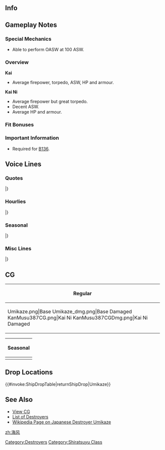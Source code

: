 ==Info==
{{KanmusuInfo|ID=258}}
{{KanmusuInfo|ID=258a}}
{{KanmusuInfo|ID=387}}

==Gameplay Notes==
===Special Mechanics===
* Able to perform OASW at 100 ASW.

===Overview===
'''Kai'''
* Average firepower, torpedo, ASW, HP and armour.  

'''Kai Ni'''
* Average firepower but great torpedo.
* Decent ASW.
* Average HP and armour.

===Fit Bonuses===
{{:{{BASEPAGENAME}}/Equipment Bonuses}}
{{clear}}

===Important Information===
* Required for [[Quests#B136|B136]].

==Voice Lines==
===Quotes===
{{ShipquoteHeader}}
{{ShipquoteKai
|scenario = Introduction
|origin = 白露型駆逐艦七番艦。そして、改白露型一番艦となる、海風です。提督、どうぞよろしくお願いします！
|translation = 7th ship of the Shiratsuyu-class. Also, first ship of the revised Shiratsuyu-class, Umikaze. Admiral, I look forward to working with you!
|audio = Umikaze-Intro.mp3
}}
{{ShipquoteKai|scenario = Introduction|kai2 = yes
|origin = 改白露型駆逐艦一番艦、海風です。提督、本日もよろしくお願いします。
|translation = Improved Shiratsuyu-class destroyers' lead ship, Umikaze. Admiral, today, too, I look forward to working with you!
}}
{{ShipquoteKai
|scenario = Library
|origin = 白露型駆逐艦七番艦、改白露型としては一番艦となる海風です。
マル2計画によって建造されました。第二水雷戦隊の一翼として、ソロモン海の戦いにも参加しました。
提督、どうぞよろしくお願い致します。
|translation = 7th ship of the Shiratsuyu-class and 1st ship of the revised Shiratsuyu-class, Umikaze. 
I was built under the Circle 2 Plan. As a part of the 2nd Torpedo Squadron, I participated in the Battle of the Solomon Sea. 
Admiral, I look forward to working with you.
|audio = Umikaze-Library.mp3
}}
{{ShipquoteKai
|scenario = Secretary 1
|origin = 海風、お呼びでしょうか？
|translation = Are you calling Me?
|audio = Umikaze-Sec1.mp3
}}
{{ShipquoteKai
|scenario = Secretary 2
|origin = 江風、もーなんですか？　ふぇっ！？　提督！？　失礼しました！　ふぇ？　え、ええと…
|translation = What do you want now Kawakaze? Fueee!? Admiral!? Please excuse me! Fue? Eh, err...
|audio = Umikaze-Sec2.mp3
}}
{{ShipquoteKai
|scenario = Secretary 3
|origin = あ、艦橋ですか？ はい、一応海風型としては…あぁ、ごめんなさい。改白露型です。
|translation = Ah, my bridge? Yes, first of the Umikaze-class... ah, I'm sorry. Revised Shiratsuyu-class.<ref>The revised Shiratsuyu-class had a modified bridge design that distinguishes them from the rest of the Shiratsuyu-class.</ref>
|audio = Umikaze-Sec3.mp3
}}
{{ShipquoteKai|scenario = Secretary 3|kai2 = yes
|origin = 改白露型駆逐艦。その後期型兵装です。どうでしょう？　いいバランスですよね？
|translation = Improved Shiratsuyu-class destroyer. How do you like this late model armaments? Well balanced, aren't they?
}}
{{ShipquoteKai
|scenario = Secretary Idle
|origin = 提督？　ていと…く？　お忙しそう。今のうちに江風の様子を見てこようかしら。でも、いつお呼びがかかるか分からないし…
|translation = Admiral? Admi...ral? You're busy. I should go see what Kawakaze is up to now. But then I won't be able to know when I'm needed...
|audio = Umikaze-SecIdle.mp3
}}
{{ShipquoteKai|scenario = Idle|kai2 = yes
|origin = 提督、美味しいお茶を入れしますね？　熱いですから気をつけて。
|translation = Admiral, I'll make some delicious tea, ok? It's hot so be careful.
}}
{{ShipquoteKai
|scenario = Wedding
|origin = 提督、海風をお呼びでしょうか？　改白露型に招集をかけ…あ、違うのですか？　これは…本当に？　わぁ…嬉しい、です
|translation = Admiral, did you call for me? Do you want to gather the revised Shiratsuyu-class... ah, I'm wrong? Is this... really? Waa... I'm so happy.
|audio = Umikaze-Wedding.mp3
}}
{{ShipquoteKai
|scenario = Secretary (Married)
|origin = 提督、お疲れではないですか？　そお？　大丈夫？　大切なお体です。無理はしないでください。あ、海風、お茶を入れますね？
|translation = Admiral, aren't you tired? Really? You're fine? Please take care of yourself. Please don't push yourself too hard. Ah, I'll will get you some tea OK?
|audio = Umikaze-SecMarried.mp3
}}
{{ShipquoteKai
|scenario = Player's Score
|origin = 提督、情報ですね？　はい、海風がお持ちいたします
|translation = You want the information admiral? Yes, Umikaze has it right here.
|audio = Umikaze-PlayerScore.mp3
}}
{{ShipquoteKai
|scenario = Joining the Fleet
|origin = 改白露型一番艦、海風、抜錨します！
|translation = First ship of the revised Shiratsuyu-class, Umikaze, setting sail!
|audio = Umikaze-JoinFleet.mp3
}}
{{ShipquoteKai
|scenario = Equipment 1
|origin = 提督、ありがとうございます。強化嬉しいですね
|translation = Admiral, thank you very much. I'm happy for the reinforcement.
|audio = Umikaze-Equip1.mp3
}}
{{ShipquoteKai
|scenario = Equipment 2
|origin = あ、あの、もし可能でしたら、江風にもお願いできると…あの、嬉しいです
|translation = Ah, ummm, if it's possible, could you please do the same for Kawakaze... I'd be happy for that
|audio = Umikaze-Equip2.mp3
}}
{{ShipquoteKai
|scenario = Equipment 3
|origin = あ、すみません
|translation = Ah, excuse me
|audio = Umikaze-Equip3.mp3
}}
{{ShipquoteKai
|scenario = Supply
|origin = あ、補給ありがとうございます。助かります。
|translation = Ah, thank you for the resupply. I really needed it.
|audio = Umikaze-Supply.mp3
}}
{{ShipquoteKai
|scenario = Docking (Minor Damage)
|origin = すみません、少し入渠してまいります。
|translation = Please excuse me, I'll be entering the docks for a little while.
|audio = Umikaze-DockingMinor.mp3
}}
{{ShipquoteKai
|scenario = Docking (Major Damage)
|origin = ごめんなさい…お言葉に甘えて、しっかり傷を直しますね
|translation = I'm sorry...I'll take you up on your offer and get my injuries treated properly.
|audio = Umikaze-DockingMajor.mp3
}}
{{ShipquoteKai
|scenario = Construction
|origin = 新しい方が到着したみたいですね
|translation = It looks like a new person has arrived.
|audio = Umikaze-Construction.mp3
}}
{{ShipquoteKai
|scenario = Returning from Sortie
|origin = 艦隊、無事母港に帰投しました。大変お疲れ様でした。ふぅ…
|translation = The fleet has returned safely to the home port. Thank you for all the hard work. Fuu...	
|audio = Umikaze-SortieReturn.mp3
}}
{{ShipquoteKai
|scenario = Starting A Sortie
|origin = 第24駆逐隊、出撃します！　皆さん、続いてください！
|translation = 24th Destroyer Squadron, beginning sortie! Everyone, follow me!
|audio = Umikaze-Sortie.mp3
}}
{{ShipquoteKai|scenario = Starting A Sortie|kai2 = yes
|origin = 第二十四駆逐隊旗艦、海風。出撃します！皆さん、続いてください！
|translation = 24th Destroyer Squadron flagship, Umikaze. Sortieing! Everyone, follow me!
}}
{{ShipquoteKai
|scenario = Starting a Battle
|origin = 敵艦隊、発見しました。撃ち方、はじめ！
|translation = Enemy fleet detected. Open fire!
|audio = Umikaze-BattleStart.mp3
}}
{{ShipquoteKai
|scenario = Attack
|origin = まるでソロモンのよう…今度は、戦います！
|translation = This is just like Solomon... this time, I'll fight!<ref>She mostly did supply and troop transport missions during Guadalcanal.</ref>
|audio = Umikaze-Attack.mp3
}}
{{ShipquoteKai|scenario = Attack|kai2 = yes
|origin = This is just like Solomon... this time, I won't lose!
|translation = まるでソロモンのよう…今度は、負けはしません。てー！
}}
{{ShipquoteKai
|scenario = Night Battle Attack 
|origin = よく狙って、てー！
|translation = Ready, aim, fire!
|audio = Umikaze-NightAttack.mp3
}}
{{ShipquoteKai
|scenario = Night Battle
|origin = 夜戦で、残敵を掃討します！　全艦突撃！　皆さん、続いてください！
|translation = We'll wipe out all the enemies in night battle! All ships charge! Everyone, follow me!
|audio = Umikaze-NightBattle.mp3
}}
{{ShipquoteKai
|scenario = MVP
|origin = 海風が、一番ですか？　あ、ありがとうございます！　なんだか恥ずかしい…
|translation = I'm number one? Ah, thank you so much! Somehow it's a bit embarrassing...
|audio = Umikaze-MVP.mp3
}}
{{ShipquoteKai
|scenario = Minor Damage 1
|origin = いやぁっ！　な、なに？
|translation = Nooo! Wh, what?
|audio = Umikaze-MinorDamage1.mp3
}}
{{ShipquoteKai
|scenario = Minor Damage 2
|origin = ああぁぁ～っ！　な、なに？　魚雷？　敵船？！
|translation = Aaaaaah~! Wh, what? Torpedoes? Enemy ships?!
|audio = Umikaze-MinorDamage2.mp3
}}
{{ShipquoteKai
|scenario = Major Damage
|origin = やられてしまいました。ここは、危険です
|translation = They got me good. I'm in trouble now.
|audio = Umikaze-MajorDamage.mp3
}}
{{ShipquoteKai
|scenario = Sunk
|origin = 海風、ここまでのようです…江風…あなたは…ゆっくり、来る……のよ？
|translation = It seems Umikaze can only make it this far... Kawakaze... take your time... to come here... OK?
|audio = Umikaze-Sinking.mp3
}}
|}
<references/>
===Hourlies===
{{ShipquoteHeader | type = hourly}}
{{ShipquoteKai
|scenario = 00:00 
|origin = 提督、本日は海風がお側で時刻をお知らせしますね。　ああ、お茶、淹れ直しますね。
|translation = I'll be doing the time announcements today Admiral. Ah, I'll get you some tea.
|audio = UmikazeKai-0000.mp3
}}
{{ShipquoteKai
|scenario = 01:00 
|origin = 提督、マルヒトマルマルです。夜の艦隊も…静かですね。
|translation = It's 0100 Admiral. The fleet is quiet... at night.
|audio = UmikazeKai-0100.mp3
}}
{{ShipquoteKai
|scenario = 02:00 
|origin = 提督、マルフタマルマルです。少し眠いですか？濃いお茶をお淹れしますね。
|translation = It's 0200 Admiral. Are you a bit sleey? I'll make some strong tea.
|audio = UmikazeKai-0200.mp3
}}
{{ShipquoteKai
|scenario = 03:00 
|origin = 提督、マルサンマルマルです。たまには紅茶にしてみましょうか？　ああ、いえ、やはり緑茶が一番ですね。さあ、どうぞ。
|translation = It's 0300 Admiral. Do you want me to make black tea once in a while? Ah, no, green tea is definitely the best. Here you go.
|audio = UmikazeKai-0300.mp3
}}
{{ShipquoteKai
|scenario = 04:00 
|origin = 提督、マルヨンマルマルです。もうすぐ朝…提督、少し仮眠なされますか？海風が起きてますから、ここは大丈夫です。
|translation = It's 0400 Admiral. It's almost morning... Do you want to take a little nap Admiral? I'll wake you so sleeping here is fine.
|audio = UmikazeKai-0400.mp3
}}
{{ShipquoteKai
|scenario = 05:00 
|origin = 提督、マルゴーマルマルです。朝…になりましたね。 うーーーーん、気持ちのよい朝ですね。本日も頑張りましょう。
|translation = It's 0500 Admiral. It's... morning now. Yup, it's a lovely morning. I'll do my best today.
|audio = UmikazeKai-0500.mp3
}}
{{ShipquoteKai
|scenario = 06:00 
|origin = 提督、マルロクマルマルです。艦隊に総員起こしかけますね。　艦隊、総員起こし！おはようございます！
|translation = It's 0600 Admiral. I'll go wake the fleet. All hands, wake up! Good morning!
|audio = UmikazeKai-0600.mp3
}}
{{ShipquoteKai
|scenario = 07:00 
|origin = 提督、マルナナマルマルです。提督の朝餉もご用意しました。本日のお魚はアジの開きです。今、お茶を淹れますね。
|translation = It's 0700 Admiral. Here's your breakfast Admiral. Today's fish is horse mackerel. I'll get your tea now.
|audio = UmikazeKai-0700.mp3
}}
{{ShipquoteKai
|scenario = 08:00 
|origin = 提督、マルハチマルマルです。洗濯を片付けたら、編成と遠征の確認、してしまいますね。すみません、お待ちください。
|translation = It's 0800 Admiral. Once I'm done washing up, I'll double check the organisation and expeditions. Excuse me, please wait. <ref>She means the fleet compositions and missions.</ref>
|audio = UmikazeKai-0800.mp3
}}
{{ShipquoteKai
|scenario = 09:00 
|origin = 提督、マルキュウマルマルです。本日の編成と遠征の確認、完了しました。午前中の出撃はどうされますか？
|translation = It's 0900 Admiral. I'm done confirming the organisations and expeditions. How about going for a sortie during the morning?
|audio = UmikazeKai-0900.mp3
}}
{{ShipquoteKai
|scenario = 10:00 
|origin = 提督、ヒトマルマルマルです。南方方面に出撃されますか？　ああ、鼠輸送を優先したほうがいいですか？
|translation = It's 1000 Admiral. Shall we sortie to the south? Ah, we should prioritise Tokyo Expresses?
|audio = UmikazeKai-1000.mp3
}}
{{ShipquoteKai
|scenario = 11:00 
|origin = 提督、ヒトヒトマルマルです。妹たちですか？　はい、自慢の妹たちです。江風もしっかりやっているかしら？えへへ。
|translation = It's 1100 Admiral. My little sisters? Yes, they are my pride. I wonder if Kawakaze is doing well Ehehe.
|audio = UmikazeKai-1100.mp3
}}
{{ShipquoteKai
|scenario = 12:00 
|origin = 提督、ヒトフタマルマルです。昼餉も海風にお任せください。カレーにしましょうか？ああ、カレーうどんもいいですね。
|translation = It's 1200 Admiral. Leave lunch to me. How does curry sound? Ah, curry udon sounds good.
|audio = UmikazeKai-1200.mp3
}}
{{ShipquoteKai
|scenario = 13:00 
|origin = 提督、ヒトサンマルマルです。ああ、カレーはねてません？大丈夫ですか？カレーって落ちにくいんですよね。……大丈夫、良かったぁ。
|translation = It's 1300 Admiral. Ah, did some curry splatter? It's hard to get curry stains out ...Thank goodness you're fine.
|audio = UmikazeKai-1300.mp3
}}
{{ShipquoteKai
|scenario = 14:00 
|origin = 提督、ヒトヨンマルマルです。あっ、神通さんお疲れ様です。あっ、はい。第二四駆逐隊、頑張っています。大丈夫です。
|translation = It's 1400 Admiral. Ah, thanks for your hard work Jintsuu-san. Ah, yes. The 24th Destroyer Division is doing our best. We're fine.
|audio = UmikazeKai-1400.mp3
}}
{{ShipquoteKai
|scenario = 15:00 
|origin = 提督、ヒトゴーマルマルです。やはり二水戦は光栄ですが、緊張します。はい…
|translation = It's 1500 Admiral. It's definitely an honour to be part of the 2nd DesRon, but I'm still nervous. Yes...
|audio = UmikazeKai-1500.mp3
}}
{{ShipquoteKai
|scenario = 16:00 
|origin = 提督、ヒトロクマルマ…あっ…涼風！お疲れ様です。いつも元気ね。えへへ、頑張って！
|translation = It's 1600 Admiral. Ah... Suzukaze! Thanks for your hard work. You're energetic as usual. Ehehe, do your best!
|audio = UmikazeKai-1600.mp3
}}
{{ShipquoteKai
|scenario = 17:00 
|origin = 提督、ヒトナナマルマルです。あっ…満潮、どうしたの？えっ、朝潮？見てないけど…探してるの？
|translation = It's 1700 Admiral. Ah... What's wrong Michishio? Eh, Asashio? I haven't seen her... Are you looking for her?
|audio = UmikazeKai-1700.mp3
}}
{{ShipquoteKai
|scenario = 18:00 
|origin = 提督、ヒトハチマルマルです。そろそろ海風、夕餉の支度に入りますね。今晩は何がいいかしら…？
|translation = It's 1800 Admiral. It's almost time for me to start dinner preparations. What should I make tonight...?
|audio = UmikazeKai-1800.mp3
}}
{{ShipquoteKai
|scenario = 19:00 
|origin = 提督、ヒトキュウマルマルです。夕餉の支度が整いました。今晩はチキンライスにしてみました。どうでしょう…？おいしい…？
|translation = It's 1900 Admiral. The dinner preparations are complete. I made some chicken rice tonight. How is it...? Is it delicious...?
|audio = UmikazeKai-1900.mp3
}}
{{ShipquoteKai
|scenario = 20:00 
|origin = 提督、フタマルマルマルです。あっ、江風、どうしたの？　川内さんと夜戦に出撃？あっ、気をつけてね！しっかりね！
|translation = It's 2000 Admiral. Ah, what's wrong Kawakaze? Going on a night battle with Sendai-san? Ah, be careful! Work hard!<ref>Kawakaze was sunk around this time.</ref>
|audio = UmikazeKai-2000.mp3
}}
{{ShipquoteKai
|scenario = 21:00 
|origin = 提督、フタヒトマルマルです。あのう…江風、少し心配です…大丈夫かしら…？
|translation = It's 2100 Admiral. Ummm... I'm a bit worried about Kawakaze... Is she alright...?
|audio = UmikazeKai-2100.mp3
}}
{{ShipquoteKai
|scenario = 22:00 
|origin = 提督、フタフタマルマルです。江風、無事に帰投しました。良かったぁ…。川内さんも大変お疲れ様でした！
|translation = It's 2200 Admiral. Kawakaze has returned safely. Thank goodness... Thank you for your hard work too Sendai-san!
|audio = UmikazeKai-2200.mp3
}}
{{ShipquoteKai
|scenario = 23:00 
|origin = 提督、フタサンマルマルです。本日も大変お疲れ様でした。明日もご一緒に頑張って参りましょう。
|translation = It's 2300 Admiral. Thank you for your hard work today. Let's do our best together tomorrow too.
|audio = UmikazeKai-2300.mp3
}}
|}
<references/>
===Seasonal===
{{SeasonalHeaderOld}}
{{SeasonalQuote
|scenario = [[Seasonal/Early_Autumn_2015_Seasonal_Update|Early Autumn 2015]]
|origin = 秋はお芋が美味しいですよね。提督、少しお芋蒸かしましょうか？お茶もお入れしますね。おまちください。
|translation =	Sweet potatoes in autumn are delicious. Should I steam a few potatoes, Admiral? I’ll make some tea too. Please wait.
|audio = Umikaze_Early_Autumn2015.ogg
|notes =
}}
{{SeasonalQuote
|scenario = [[Seasonal/Christmas_2015|Christmas 2015]]
|origin = 提督、今日はお祭りなのですね。モミの木の飾りも綺麗です。海風…幸せです。
|translation =	Today is a festival, Admiral. The decorations on the fir are beautiful. I’m… happy.
|audio = Umikaze_Christmas_2015_Sec1.ogg
|notes =
}}
{{SeasonalQuote
|scenario = [[Seasonal/End_of_Year_2015|End of Year 2015]]
|origin = 提督、早いですね！もう師走です！鎮守府も大掃除を急がないといけませんね。大丈夫です！海風におまかせください！
|translation =	Time sure flew, Admiral! It’s already December! I need to hurry and start the Naval Base spring clean. It’s fine! Please leave it to me!
|audio = Umikaze_Year_End_2015_Sec1.ogg
|notes = 
}}
{{SeasonalQuote
|scenario = [[Seasonal/New_Year_2016|New Year 2016]]
|origin = 提督、明けましておめでとうございます。本年も第二十四駆逐隊と海風をどうぞよろしくお願いします！
|translation =	Happy New Year, Admiral! Please take care of us in Destroyer Division 20 this year too!
|audio = Umikaze_New_Years_2016_Sec1.ogg
|notes = 
}}
{{SeasonalQuote
|scenario = [[Seasonal/Setsubun_2016|Setsubun 2016]]
|origin = 節分ですか。はあ！江風！川内さんに豆をなげるなんて…あぁ！川内さん、すみません！あの、すみません！
|translation =	It’s Setsubun! Hey! Kawakaze! How could you throw beans at Sendai-san… Ah! Sorry about that, Sendai-san! Umm, sorry!
|audio = Umikaze_Setsubun_2016_Sec1.ogg
|notes = 
}}
{{SeasonalQuote
|scenario = [[Seasonal/Valentine%27s_Day_2016|Valentine’s Day 2016]]
|origin = こんな形で良かったかしら？少し大げさだったかしら？あぁ、提督、良かったら、こちら、どうぞ召し上がってください！
|translation =	I wonder if I got the shape right. Is it a bit exaggerated? Ah, please have some of this if you don’t mind, Admiral!
|audio = Umikaze_Valentine_Sec1.ogg
|notes = 
}}
{{SeasonalQuote
|scenario = [[Seasonal/White_Day_2016|White Day 2016]]
|origin = 提督、こちらを海風に？あ、ありがとうございます。大切にいただきます…嬉しい♪
|translation =	Is this for me, Admiral? Th-thank you very much. I’ll savour them… I’m happy♪
|audio = Umikaze_White_Day_2016.ogg
|notes = 
}}
{{SeasonalQuote
|scenario = [[Seasonal/Third_Anniversary|3rd Anniversary]]
|origin = 提督、三周年ですね。おめでとうございます。海風もお祝い、申し上げます。
|translation =	It’s the 3rd Anniversary, Admiral. Congratulations. I give you my regards.
|audio = Umikaze_3rd_Anniversary_Sec1.mp3
|notes = 
}}
{{SeasonalQuote
|scenario = [[Seasonal/Rainy_Season_2016|Rainy Season 2016]]
|origin = この季節、雨が多いですね。でも静か…いいですね。海風、雨の日も好きです。
|translation =	There’s lots of rain during this time of year. But the peacefulness… is nice. I like rainy days.
|audio = Umikaze_Rainy_Season_2016_Sec1.mp3
|notes = 
}}
{{SeasonalQuote
|scenario = [[Seasonal/Early_Summer_2016|Early Summer 2016]]
|origin = 少し暑くなってきましたね。提督、もうすぐ今年も夏が来るのですね。今年の水着、どうしよう？新調しようかしら。
|translation =	It’s gotten a bit hotter. Summer is almost here, Admiral. What should I do about this year’s swimsuit? I wonder if I should get a new one.
|audio = Umikaze_Early_Summer_Sec1_2016.ogg
|notes = 
}}
{{SeasonalQuote
|scenario = [[Seasonal/Summer_2016|Midsummer 2016]]
|origin = 提督、夏ですね。日差しが本当に強いですね。あぁ、大丈夫です。一応肌にはオイル塗っています。てへへ♪
|translation =	It’s summer, Admiral. The sun is really beating down. Ah, it’s fine. I applied some sunscreen just in case. Tehehe♪
|audio = Umikaze_Sec1_Midsummer_2016.ogg
|notes = 
}}
{{SeasonalQuote
|scenario = [[Seasonal/Fourth_Anniversary|4th Anniversary]]
|origin = 提督、四周年ですね！海風お祝い申し上げます！本当に嬉しい事ですね！
|translation =	It’s the 4th Anniversary, Admiral! I congratulate you! This is such a happy occasion!
|audio = Umikaze_4th_Anniversary_Sec1_2017.mp3
|notes = 
}}
{{SeasonalQuote
|scenario = [[Seasonal/Fifth_Anniversary|5th Anniversary]]
|origin = 提督、今日は記念日ですね。ご一緒できて、海風、光栄です。
|translation =	Today is an anniversary, Admiral. It’s an honour to spend the day with you.
|audio = Umikaze_5th_Anniversary_Sec1.mp3
|notes = 
}}
{{SeasonalQuote
|scenario = [[Seasonal/Rainy Season 2020|Rainy Season 2020]]
|origin = 甘いものは美味しいくって、少し太ったかしら？運動しないとだめですね。頑張ろう。
|translation =	The sweets were so delicious, I wonder if I gained some weight? I need to exercise. I'll do my best.
|audio = Umikaze Kai Ni Rainy 2020 Secretary 3.mp3
|notes = Kai Ni Secretary 3
}}
|}
<references/>

===Misc Lines===
{{SeasonalHeaderOld}}
{{SeasonalQuote
|scenario = [[Fall 2015 Event]]
|origin = 江風、少し自重しないと…本当に…お姉さんは心配です。
|translation =	Show a little restraint, Kawakaze… Really… I’m worried about you.
|audio = Umikaze_Fall_Event_2015_Sec1.mp3
|notes = 
}}
|}
<references/>
==CG==
{| class="mw-collapsible mw-collapsed wikitable" style="width: 100%;"
!Regular
|-
|<gallery>
Umikaze.png|Base
Umikaze_dmg.png|Base Damaged
KanMusu387CG.png|Kai Ni
KanMusu387CGDmg.png|Kai Ni Damaged
</gallery>
|}
{| class="mw-collapsible mw-collapsed wikitable" style="width: 100%;"
!Seasonal
|-
|<gallery>
Umikaze Full Summer 2017.png|[[Seasonal/Summer_2017|Summer 2017]]
Umikaze Full Summer 2017 Damaged.png||[[Seasonal/Summer_2017|Summer 2017 Damaged]]
KanMusu258Mitsukoshi2019.png|[[Seasonal/Coming_of_Spring_2019|Mitsukoshi Collaboration 2019]]
KanMusu258Mitsukoshi2019Dmg.png|[[Seasonal/Coming_of_Spring_2019|Mitsukoshi Collaboration 2019 Damaged]]
587_Ship_Full_Umikaze Kai Ni Rainy Season 2020.png|[[Seasonal/Rainy_Season_2020|Kai Ni Rainy Season 2020]]
587_Ship_Full_Umikaze Kai Ni Rainy Season 2020_Damaged.png|[[Seasonal/Rainy_Season_2020|Kai Ni Rainy Season 2020 Damaged]]
Umikaze Kai Ni Summer 2021.png|[[Seasonal/Summer_2021|Kai Ni Summer 2021]]
Umikaze Kai NI Summer 2021 Damaged.png|[[Seasonal/Summer_2021|Kai Ni Summer 2021 Damaged]]
</gallery>
|}

== Drop Locations ==
{{#invoke:ShipDropTable|returnShipDrop|Umikaze}}

==See Also==
*[[{{PAGENAMEE}}/Gallery|View {{PAGENAME}} CG]]
*[[EliteDD|List of Destroyers]]
*[[:wikipedia:Japanese_destroyer_Umikaze_(1936)|Wikipedia Page on Japanese Destroyer Umikaze]]
{{Shiplist}}
[[Category:Destroyers]]
[[Category:Shiratsuyu Class]]
[[zh:海风]]